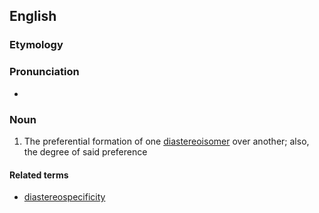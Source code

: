 ==English==

===Etymology===
{{prefix|en|dia|stereoselectivity}}

===Pronunciation===
* {{IPA|en|/ˌdaɪəstɛəɹioʊsəlɛkˈtɪvɪti/}}

===Noun===
{{en-noun}}

# {{lb|en|organic chemistry}} The preferential formation of one [[diastereoisomer]] over another; also, the degree of said preference

====Related terms====
* [[diastereospecificity]]